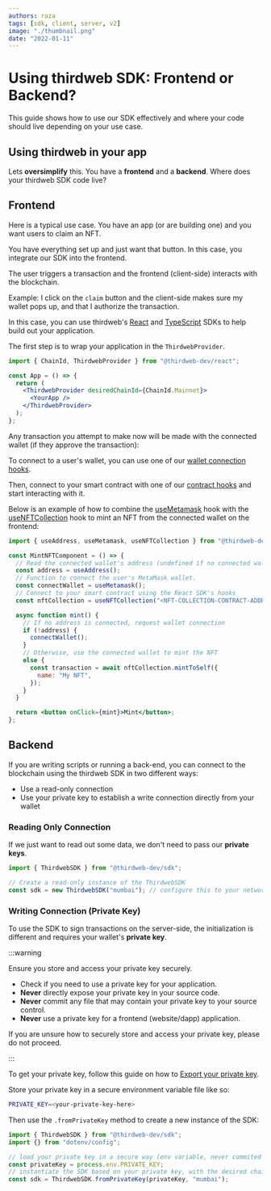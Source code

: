 ```yaml
---
authors: raza
tags: [sdk, client, server, v2]
image: "./thumbnail.png"
date: "2022-01-11"
---
```


# Using thirdweb SDK: Frontend or Backend?

This guide shows how to use our SDK effectively and where your code should live depending on your use case.

<!-- truncate -->

## Using thirdweb in your app

Lets **oversimplify** this. You have a **frontend** and a **backend**. Where does your thirdweb SDK code live?

## Frontend

Here is a typical use case. You have an app (or are building one) and you want users to claim an NFT.

You have everything set up and just want that button. In this case, you integrate our SDK into the frontend.

The user triggers a transaction and the frontend (client-side) interacts with the blockchain.

Example: I click on the `claim` button and the client-side makes sure my wallet pops up, and that I authorize the transaction.

In this case, you can use thirdweb's [React](/react) and [TypeScript](/typescript) SDKs to help build out your application.

The first step is to wrap your application in the `ThirdwebProvider`.

```jsx title="App.jsx"
import { ChainId, ThirdwebProvider } from "@thirdweb-dev/react";

const App = () => {
  return (
    <ThirdwebProvider desiredChainId={ChainId.Mainnet}>
      <YourApp />
    </ThirdwebProvider>
  );
};
```

Any transaction you attempt to make now will be made with the connected wallet (if they approve the transaction):

To connect to a user's wallet, you can use one of our [wallet connection hooks](https://portal.thirdweb.com/react/category/wallet-connection).

Then, connect to your smart contract with one of our [contract hooks](https://portal.thirdweb.com/react/category/contracts) and start interacting with it.

Below is an example of how to combine the [useMetamask](https://portal.thirdweb.com/react/react.usemetamask) hook with the
[useNFTCollection](https://portal.thirdweb.com/react/react.usenftcollection) hook to mint an NFT from the connected wallet on the frontend:

```jsx
import { useAddress, useMetamask, useNFTCollection } from "@thirdweb-dev/react";

const MintNFTComponent = () => {
  // Read the connected wallet's address (undefined if no connected wallet)
  const address = useAddress();
  // Function to connect the user's MetaMask wallet.
  const connectWallet = useMetamask();
  // Connect to your smart contract using the React SDK's hooks
  const nftCollection = useNFTCollection("<NFT-COLLECTION-CONTRACT-ADDRESS>");

  async function mint() {
    // If no address is connected, request wallet connection
    if (!address) {
      connectWallet();
    }
    // Otherwise, use the connected wallet to mint the NFT
    else {
      const transaction = await nftCollection.mintToSelf({
        name: "My NFT",
      });
    }
  }

  return <button onClick={mint}>Mint</button>;
};
```

## Backend

If you are writing scripts or running a back-end, you can connect to the blockchain using the thirdweb SDK in two different ways:

- Use a read-only connection
- Use your private key to establish a write connection directly from your wallet

### Reading Only Connection

If we just want to read out some data, we don't need to pass our **private keys**.

```jsx
import { ThirdwebSDK } from "@thirdweb-dev/sdk";

// Create a read-only instance of the ThirdwebSDK
const sdk = new ThirdwebSDK("mumbai"); // configure this to your network
```

### Writing Connection (Private Key)

To use the SDK to sign transactions on the server-side, the initialization is different and requires your wallet's **private key**.

:::warning

Ensure you store and access your private key securely.

- Check if you need to use a private key for your application.
- **Never** directly expose your private key in your source code.
- **Never** commit any file that may contain your private key to your source control.
- **Never** use a private key for a frontend (website/dapp) application.

If you are unsure how to securely store and access your private key, please do not proceed.

:::

To get your private key, follow this guide on how to [Export your private key](/guides/create-a-metamask-wallet#export-your-private-key).

Store your private key in a secure environment variable file like so:

```bash title=".env"
PRIVATE_KEY=<your-private-key-here>
```

Then use the `.fromPrivateKey` method to create a new instance of the SDK:

```jsx
import { ThirdwebSDK } from "@thirdweb-dev/sdk";
import {} from "dotenv/config";

// load your private key in a secure way (env variable, never commited to git)
const privateKey = process.env.PRIVATE_KEY;
// instantiate the SDK based on your private key, with the desired chain to connect to
const sdk = ThirdwebSDK.fromPrivateKey(privateKey, "mumbai");
```
